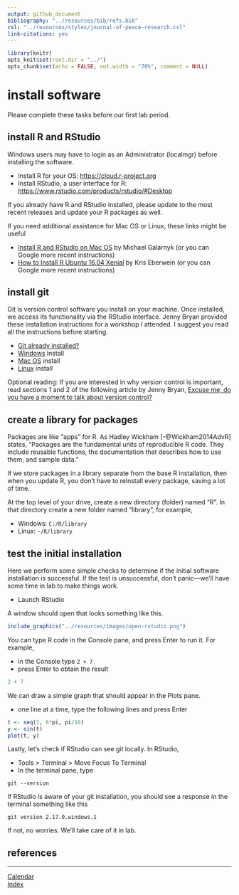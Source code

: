 ```yaml
---
output: github_document
bibliography: "../resources/bib/refs.bib" 
csl: "../resources/styles/journal-of-peace-research.csl"
link-citations: yes
---
```


```r
library(knitr)
opts_knit$set(root.dir = "../")
opts_chunk$set(echo = FALSE, out.width = "70%", comment = NULL)
```

# install software

Please complete these tasks before our first lab period. 




## install R and RStudio {#install-R}

Windows users may have to login as an Administrator (localmgr) before installing the software. 

- Install R for your OS: <https://cloud.r-project.org> 
- Install RStudio, a user interface for R:  <https://www.rstudio.com/products/rstudio/#Desktop> 

If you already have R and RStudio installed, please update to the most recent releases and update your R packages as well. 

If you need additional assistance for Mac OS or Linux, these links might be useful 

- [Install R and RStudio on Mac OS](https://medium.com/@GalarnykMichael/install-r-and-rstudio-on-mac-e911606ce4f4) by Michael Galarnyk (or you can Google more recent instructions)    
- [How to Install R Ubuntu 16.04 Xenial](https://www.datascienceriot.com//r/install-ubuntu16/) by Kris Eberwein (or you can Google more recent instructions) 




## install git {#install-git}

Git is version control software you install on your machine. Once installed, we access its functionality via the RStudio interface. Jenny Bryan provided these installation instructions for a workshop I attended. I suggest you read all the instructions before starting. 

- [Git already installed?](http://happygitwithr.com/install-git.html#git-already-installed) 
- [Windows](http://happygitwithr.com/install-git.html#install-git-windows) install 
- [Mac OS](http://happygitwithr.com/install-git.html#mac-os) install 
- [Linux](http://happygitwithr.com/install-git.html#linux) install 


Optional reading: If you are interested in why version control is important, read sections 1 and 2 of the following article by Jenny Bryan, [Excuse me, do you have a moment to talk about version control?](https://dx.doi.org/10.7287%2Fpeerj.preprints.3159v2) 





## create a library for packages {#library}

Packages are like "apps" for R. As Hadley Wickham [-@Wickham2014AdvR] states, "Packages are the fundamental units of reproducible R code. They include reusable functions, the documentation that describes how to use them, and sample data."  

If we store packages in a library separate from the base R installation, then when you update R, you don't have to reinstall every package, saving a lot of time.

At the top level of your drive, create a new directory (folder) named "R". In that directory create a new folder named "library", for example,

- Windows: `C:/R/library`    
- Linux: `~/R/library`    




## test the initial installation {#test}

Here we perform some simple checks to determine if the initial software installation is successful. If the test is unsuccessful, don't panic---we'll have some time in lab to make things work. 

- Launch RStudio 

A window should open that looks something like this. 

```r
include_graphics("../resources/images/open-rstudio.png")
```

You can type R code in the Console pane, and press Enter to run it. For example, 

- in the Console type `2 + 7`  
- press Enter to obtain the result 

```r
2 + 7
```

We can draw a simple graph that should appear in the Plots pane. 

- one line at a time, type the following lines and press Enter    

```r
t <- seq(1, 6*pi, pi/16)
y <- sin(t)
plot(t, y)
```

Lastly, let's check if RStudio can see git locally. In RStudio, 

- Tools > Terminal > Move Focus To Terminal  
- In the terminal pane, type  

```
git --version 
```

If RStudio is aware of your git installation, you should see a response in the terminal something like this 

```
git version 2.17.0.windows.1
```

If not, no worries. We'll take care of it in lab. 



## references

<div id="refs"></div>




---    
[Calendar](../README.md#calendar)    
[Index](../README.md#index)    
